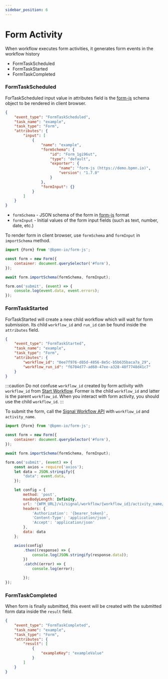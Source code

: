 ```yaml
---
sidebar_position: 6
---
```


# Form Activity

When workflow executes form activities, it generates form events in the workflow history

- FormTaskScheduled
- FormTaskStarted
- FormTaskCompleted

### FormTaskScheduled

ForTaskScheduled input value in attributes field is the [form-js](https://github.com/bpmn-io/form-js) schema object to
be rendered in client browser.

```json
{
    "event_type": "FormTaskScheduled",
    "task_name": "example",
    "task_type": "Form",
    "attributes": {
        "input": [
            {
                "name": "example",
                "formSchema": {
                    "id": "Form_1gi96ut",
                    "type": "default",
                    "exporter": {
                        "name": "form-js (https://demo.bpmn.io)",
                        "version": "1.7.0"
                    }
                },
                "formInput": {}
            }
        ]
    }
}
```

- `formSchema` - JSON schema of the form in [form-js](https://github.com/bpmn-io/form-js) format
- `formInput` - Initial values of the form input fields (such as text, number, date, etc.)

To render form in client browser, use `formSchema` and `formInput` in `importSchema` method.

```javascript
import {Form} from '@bpmn-io/form-js';

const form = new Form({
    container: document.querySelector('#form'),
});

await form.importSchema(formSchema, formInput);

form.on('submit', (event) => {
    console.log(event.data, event.errors);
});
```

### FormTaskStarted

ForTaskStarted will create a new child workflow which will wait for form submission. Its child `workflow_id` and
`run_id` can be found inside the `attributes` field.

```json
{
    "event_type": "FormTaskStarted",
    "task_name": "example",
    "task_type": "Form",
    "attributes": {
        "workflow_id": "0ee7f976-d85d-4856-8e5c-b5b635baca7a_29",
        "workflow_run_id": "f6704d77-ad60-47ee-a328-48f7748d41c7"
    }
}
```

:::caution
Do not confuse `workflow_id` created by form activity with `workflow_id` from
[Start Workflow](workflow-execution.mdx#start-workflow). Former is the child `workflow_id` and latter is the parent
`workflow_id`. When you interact with form activity, you should use the child `workflow_id`.
:::

To submit the form, call the [Signal Workflow API](signal-workflow.mdx#signal-workflow-api) with `workflow_id` and
`activity_name`.

```javascript jsx{18} showLineNumbers
import {Form} from '@bpmn-io/form-js';

const form = new Form({
    container: document.querySelector('#form'),
});

await form.importSchema(formSchema, formInput);

form.on('submit', (event) => {
    const axios = require('axios');
    let data = JSON.stringify({
        "data": event.data,
    });

    let config = {
        method: 'post',
        maxBodyLength: Infinity,
        url: '{WFM_URL}/v1/signal/workflow/{workflow_id}/activity_name/{activity_name}',
        headers: {
            'Authorization': '{bearer_token}',
            'Content-Type': 'application/json',
            'Accept': 'application/json'
        },
        data: data
    };

    axios(config)
        .then((response) => {
            console.log(JSON.stringify(response.data));
        })
        .catch((error) => {
            console.log(error);

        });
});
```

### FormTaskCompleted

When form is finally submitted, this event will be created with the submitted form data inside the `result` field.

```json
{
    "event_type": "FormTaskCompleted",
    "task_name": "example",
    "task_type": "Form",
    "attributes": {
        "result": [
            {
                "exampleKey": "exampleValue"
            }
        ]
    }
}
```